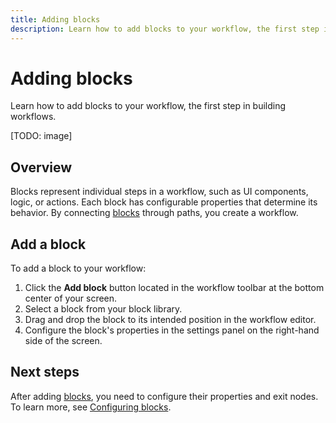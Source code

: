 ```yaml
---
title: Adding blocks
description: Learn how to add blocks to your workflow, the first step in building workflows.
---
```


# Adding blocks

Learn how to add blocks to your workflow, the first step in building workflows.

[TODO: image]

## Overview

Blocks represent individual steps in a workflow, such as UI components, logic, or actions. Each block has configurable properties that determine its behavior. By connecting [blocks](/blocks/library) through paths, you create a workflow.

## Add a block

To add a block to your workflow:

1. Click the **Add block** button located in the workflow toolbar at the bottom center of your screen.
2. Select a block from your block library.
3. Drag and drop the block to its intended position in the workflow editor.
4. Configure the block's properties in the settings panel on the right-hand side of the screen.

## Next steps

After adding [blocks](/blocks/library), you need to configure their properties and exit nodes. To learn more, see [Configuring blocks](./configuring-blocks.mdx).
